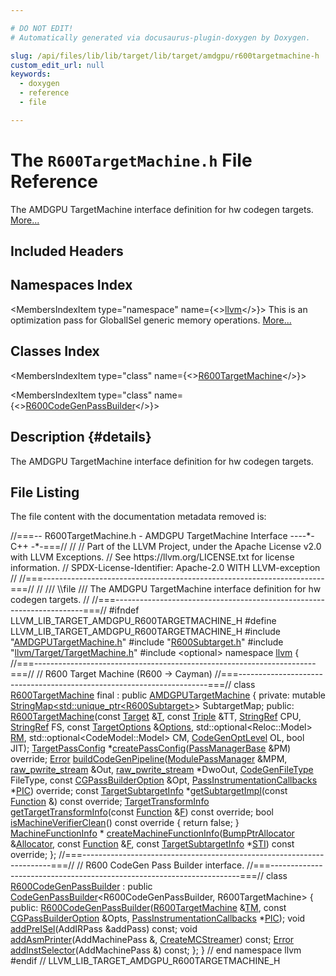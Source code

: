 ```yaml
---

# DO NOT EDIT!
# Automatically generated via docusaurus-plugin-doxygen by Doxygen.

slug: /api/files/lib/lib/target/lib/target/amdgpu/r600targetmachine-h
custom_edit_url: null
keywords:
  - doxygen
  - reference
  - file

---
```





# The `R600TargetMachine.h` File Reference

<DoxygenPage pluginConfig={pluginConfig}>

The AMDGPU TargetMachine interface definition for hw codegen targets. <a href="#details">More...</a>

## Included Headers

<IncludesList>
<IncludesListItem
  filePath="AMDGPUTargetMachine.h"
  permalink="/docs/api/files/lib/lib/target/lib/target/amdgpu/amdgputargetmachine-h"
  isLocal="true" />
<IncludesListItem
  filePath="R600Subtarget.h"
  permalink="/docs/api/files/lib/lib/target/lib/target/amdgpu/r600subtarget-h"
  isLocal="true" />
<IncludesListItem
  filePath="llvm/Target/TargetMachine.h"
  permalink="/docs/api/files/include/include/llvm/include/llvm/target/targetmachine-h"
  isLocal="true" />
<IncludesListItem
  filePath="optional"
  permalink=""
  isLocal="false" />
</IncludesList>

## Namespaces Index

<MembersIndex>

<MembersIndexItem
  type="namespace"
  name={<><a href="/docs/api/namespaces/llvm">llvm</a></>}>
This is an optimization pass for GlobalISel generic memory operations. <a href="/docs/api/namespaces/llvm/#details">More...</a>
</MembersIndexItem>

</MembersIndex>

## Classes Index

<MembersIndex>

<MembersIndexItem
  type="class"
  name={<><a href="/docs/api/classes/llvm/r600targetmachine">R600TargetMachine</a></>}>
</MembersIndexItem>

<MembersIndexItem
  type="class"
  name={<><a href="/docs/api/classes/llvm/r600codegenpassbuilder">R600CodeGenPassBuilder</a></>}>
</MembersIndexItem>

</MembersIndex>

## Description {#details}

The AMDGPU TargetMachine interface definition for hw codegen targets.

## File Listing

The file content with the documentation metadata removed is:

<ProgramListing>

<Link id="l00001" /><CodeLine lineNumber="1"><Highlight kind="comment">//===-- R600TargetMachine.h - AMDGPU TargetMachine Interface ----&#42;- C++ -&#42;-===//</Highlight><Highlight kind="normal"></Highlight></CodeLine>
<Link id="l00002" /><CodeLine lineNumber="2"><Highlight kind="normal"></Highlight><Highlight kind="comment">//</Highlight><Highlight kind="normal"></Highlight></CodeLine>
<Link id="l00003" /><CodeLine lineNumber="3"><Highlight kind="normal"></Highlight><Highlight kind="comment">// Part of the LLVM Project, under the Apache License v2.0 with LLVM Exceptions.</Highlight><Highlight kind="normal"></Highlight></CodeLine>
<Link id="l00004" /><CodeLine lineNumber="4"><Highlight kind="normal"></Highlight><Highlight kind="comment">// See https://llvm.org/LICENSE.txt for license information.</Highlight><Highlight kind="normal"></Highlight></CodeLine>
<Link id="l00005" /><CodeLine lineNumber="5"><Highlight kind="normal"></Highlight><Highlight kind="comment">// SPDX-License-Identifier: Apache-2.0 WITH LLVM-exception</Highlight><Highlight kind="normal"></Highlight></CodeLine>
<Link id="l00006" /><CodeLine lineNumber="6"><Highlight kind="normal"></Highlight><Highlight kind="comment">//</Highlight><Highlight kind="normal"></Highlight></CodeLine>
<Link id="l00007" /><CodeLine lineNumber="7"><Highlight kind="normal"></Highlight><Highlight kind="comment">//===----------------------------------------------------------------------===//</Highlight><Highlight kind="normal"></Highlight></CodeLine>
<Link id="l00008" /><CodeLine lineNumber="8"><Highlight kind="normal"></Highlight><Highlight kind="comment">//</Highlight><Highlight kind="comment"></Highlight></CodeLine>
<Link id="l00009" /><CodeLine lineNumber="9"><Highlight kind="comment">/// \\file</Highlight></CodeLine>
<Link id="l00010" /><CodeLine lineNumber="10"><Highlight kind="comment">/// The AMDGPU TargetMachine interface definition for hw codegen targets.</Highlight><Highlight kind="normal"></Highlight></CodeLine>
<Link id="l00011" /><CodeLine lineNumber="11"><Highlight kind="normal"></Highlight><Highlight kind="comment">//</Highlight><Highlight kind="normal"></Highlight></CodeLine>
<Link id="l00012" /><CodeLine lineNumber="12"><Highlight kind="normal"></Highlight><Highlight kind="comment">//===----------------------------------------------------------------------===//</Highlight><Highlight kind="normal"></Highlight></CodeLine>
<Link id="l00013" /><CodeLine lineNumber="13"><Highlight kind="normal"></Highlight></CodeLine>
<Link id="l00014" /><CodeLine lineNumber="14"><Highlight kind="normal"></Highlight><Highlight kind="preprocessor">#ifndef LLVM&#95;LIB&#95;TARGET&#95;AMDGPU&#95;R600TARGETMACHINE&#95;H</Highlight><Highlight kind="normal"></Highlight></CodeLine>
<Link id="l00015" /><CodeLine lineNumber="15"><Highlight kind="normal"></Highlight><Highlight kind="preprocessor">#define LLVM&#95;LIB&#95;TARGET&#95;AMDGPU&#95;R600TARGETMACHINE&#95;H</Highlight><Highlight kind="normal"></Highlight></CodeLine>
<Link id="l00016" /><CodeLine lineNumber="16"><Highlight kind="normal"></Highlight></CodeLine>
<Link id="l00017" /><CodeLine lineNumber="17"><Highlight kind="normal"></Highlight><Highlight kind="preprocessor">#include &quot;<a href="/docs/api/files/lib/lib/target/lib/target/amdgpu/amdgputargetmachine-h">AMDGPUTargetMachine.h</a>&quot;</Highlight><Highlight kind="normal"></Highlight></CodeLine>
<Link id="l00018" /><CodeLine lineNumber="18"><Highlight kind="normal"></Highlight><Highlight kind="preprocessor">#include &quot;<a href="/docs/api/files/lib/lib/target/lib/target/amdgpu/r600subtarget-h">R600Subtarget.h</a>&quot;</Highlight><Highlight kind="normal"></Highlight></CodeLine>
<Link id="l00019" /><CodeLine lineNumber="19"><Highlight kind="normal"></Highlight><Highlight kind="preprocessor">#include &quot;<a href="/docs/api/files/include/include/llvm/include/llvm/target/targetmachine-h">llvm/Target/TargetMachine.h</a>&quot;</Highlight><Highlight kind="normal"></Highlight></CodeLine>
<Link id="l00020" /><CodeLine lineNumber="20"><Highlight kind="normal"></Highlight><Highlight kind="preprocessor">#include &lt;optional&gt;</Highlight><Highlight kind="normal"></Highlight></CodeLine>
<Link id="l00021" /><CodeLine lineNumber="21"><Highlight kind="normal"></Highlight></CodeLine>
<Link id="l00022" /><CodeLine lineNumber="22"><Highlight kind="normal"></Highlight><Highlight kind="keyword">namespace </Highlight><Highlight kind="normal"><a href="/docs/api/namespaces/llvm">llvm</a> &#123;</Highlight></CodeLine>
<Link id="l00023" /><CodeLine lineNumber="23"><Highlight kind="normal"></Highlight></CodeLine>
<Link id="l00024" /><CodeLine lineNumber="24"><Highlight kind="normal"></Highlight><Highlight kind="comment">//===----------------------------------------------------------------------===//</Highlight><Highlight kind="normal"></Highlight></CodeLine>
<Link id="l00025" /><CodeLine lineNumber="25"><Highlight kind="normal"></Highlight><Highlight kind="comment">// R600 Target Machine (R600 -&gt; Cayman)</Highlight><Highlight kind="normal"></Highlight></CodeLine>
<Link id="l00026" /><CodeLine lineNumber="26"><Highlight kind="normal"></Highlight><Highlight kind="comment">//===----------------------------------------------------------------------===//</Highlight><Highlight kind="normal"></Highlight></CodeLine>
<Link id="l00027" /><CodeLine lineNumber="27"><Highlight kind="normal"></Highlight></CodeLine>
<Link id="l00028" /><CodeLine lineNumber="28" lineLink="/docs/api/classes/llvm/r600targetmachine"><Highlight kind="normal"></Highlight><Highlight kind="keyword">class </Highlight><Highlight kind="normal"><a href="/docs/api/classes/llvm/r600targetmachine/#a134b54c06f992d6e8cea8ac98f8d2be8">R600TargetMachine</a> final : </Highlight><Highlight kind="keyword">public</Highlight><Highlight kind="normal"> <a href="/docs/api/classes/llvm/amdgputargetmachine/#a5d81421a7c6e65b440e6a2deff9beaa6">AMDGPUTargetMachine</a> &#123;</Highlight></CodeLine>
<Link id="l00029" /><CodeLine lineNumber="29"><Highlight kind="normal"></Highlight><Highlight kind="keyword">private</Highlight><Highlight kind="normal">:</Highlight></CodeLine>
<Link id="l00030" /><CodeLine lineNumber="30"><Highlight kind="normal">  </Highlight><Highlight kind="keyword">mutable</Highlight><Highlight kind="normal"> <a href="/docs/api/classes/llvm/stringmap">StringMap&lt;std::unique&#95;ptr&lt;R600Subtarget&gt;</a>&gt; SubtargetMap;</Highlight></CodeLine>
<Link id="l00031" /><CodeLine lineNumber="31"><Highlight kind="normal"></Highlight></CodeLine>
<Link id="l00032" /><CodeLine lineNumber="32"><Highlight kind="normal"></Highlight><Highlight kind="keyword">public</Highlight><Highlight kind="normal">:</Highlight></CodeLine>
<Link id="l00033" /><CodeLine lineNumber="33"><Highlight kind="normal">  <a href="/docs/api/classes/llvm/r600targetmachine/#a134b54c06f992d6e8cea8ac98f8d2be8">R600TargetMachine</a>(</Highlight><Highlight kind="keyword">const</Highlight><Highlight kind="normal"> <a href="/docs/api/classes/llvm/target">Target</a> &amp;<a href="/docs/api/files/lib/lib/target/lib/target/mips/mips16isellowering-cpp/#a0acb682b8260ab1c60b918599864e2e5">T</a>, </Highlight><Highlight kind="keyword">const</Highlight><Highlight kind="normal"> <a href="/docs/api/classes/llvm/triple">Triple</a> &amp;TT, <a href="/docs/api/classes/llvm/stringref">StringRef</a> CPU,</Highlight></CodeLine>
<Link id="l00034" /><CodeLine lineNumber="34"><Highlight kind="normal">                    <a href="/docs/api/classes/llvm/stringref">StringRef</a> FS, </Highlight><Highlight kind="keyword">const</Highlight><Highlight kind="normal"> <a href="/docs/api/classes/llvm/targetoptions">TargetOptions</a> &amp;<a href="/docs/api/classes/llvm/targetmachine/#ab1fb67187fc37e569cc5171cbebba873">Options</a>,</Highlight></CodeLine>
<Link id="l00035" /><CodeLine lineNumber="35"><Highlight kind="normal">                    std::optional&lt;Reloc::Model&gt; <a href="/docs/api/classes/llvm/targetmachine/#a588867fa922c392886b07e0ad42038b4">RM</a>,</Highlight></CodeLine>
<Link id="l00036" /><CodeLine lineNumber="36"><Highlight kind="normal">                    std::optional&lt;CodeModel::Model&gt; CM, <a href="/docs/api/namespaces/llvm/#a8ec1bf8d7b792ca9fac56f8514db18d2">CodeGenOptLevel</a> OL,</Highlight></CodeLine>
<Link id="l00037" /><CodeLine lineNumber="37"><Highlight kind="normal">                    </Highlight><Highlight kind="keywordtype">bool</Highlight><Highlight kind="normal"> JIT);</Highlight></CodeLine>
<Link id="l00038" /><CodeLine lineNumber="38"><Highlight kind="normal"></Highlight></CodeLine>
<Link id="l00039" /><CodeLine lineNumber="39"><Highlight kind="normal">  <a href="/docs/api/classes/llvm/targetpassconfig">TargetPassConfig</a> &#42;<a href="/docs/api/classes/llvm/r600targetmachine/#acc017c4f2e016856d2cc517d232bdba0">createPassConfig</a>(<a href="/docs/api/classes/llvm/legacy/passmanagerbase">PassManagerBase</a> &amp;PM) </Highlight><Highlight kind="keyword">override</Highlight><Highlight kind="normal">;</Highlight></CodeLine>
<Link id="l00040" /><CodeLine lineNumber="40"><Highlight kind="normal"></Highlight></CodeLine>
<Link id="l00041" /><CodeLine lineNumber="41"><Highlight kind="normal">  <a href="/docs/api/classes/llvm/error">Error</a> <a href="/docs/api/classes/llvm/r600targetmachine/#a00b4afd351da5d7ef32495bb1b790447">buildCodeGenPipeline</a>(<a href="/docs/api/namespaces/llvm/#a79ab9199d2ba6a1c9cac2b79efc194a3">ModulePassManager</a> &amp;MPM, <a href="/docs/api/classes/llvm/raw-pwrite-stream">raw&#95;pwrite&#95;stream</a> &amp;Out,</Highlight></CodeLine>
<Link id="l00042" /><CodeLine lineNumber="42"><Highlight kind="normal">                             <a href="/docs/api/classes/llvm/raw-pwrite-stream">raw&#95;pwrite&#95;stream</a> &#42;DwoOut,</Highlight></CodeLine>
<Link id="l00043" /><CodeLine lineNumber="43"><Highlight kind="normal">                             <a href="/docs/api/namespaces/llvm/#a73b761f8d40500a5a28889569526b260">CodeGenFileType</a> FileType,</Highlight></CodeLine>
<Link id="l00044" /><CodeLine lineNumber="44"><Highlight kind="normal">                             </Highlight><Highlight kind="keyword">const</Highlight><Highlight kind="normal"> <a href="/docs/api/structs/llvm/cgpassbuilderoption">CGPassBuilderOption</a> &amp;Opt,</Highlight></CodeLine>
<Link id="l00045" /><CodeLine lineNumber="45"><Highlight kind="normal">                             <a href="/docs/api/classes/llvm/passinstrumentationcallbacks">PassInstrumentationCallbacks</a> &#42;<a href="/docs/api/files/lib/lib/passes/passbuilderbindings-cpp/#ad4d247df65c12507f447383be37d7ccb">PIC</a>) </Highlight><Highlight kind="keyword">override</Highlight><Highlight kind="normal">;</Highlight></CodeLine>
<Link id="l00046" /><CodeLine lineNumber="46"><Highlight kind="normal"></Highlight></CodeLine>
<Link id="l00047" /><CodeLine lineNumber="47"><Highlight kind="normal">  </Highlight><Highlight kind="keyword">const</Highlight><Highlight kind="normal"> <a href="/docs/api/classes/llvm/targetsubtargetinfo">TargetSubtargetInfo</a> &#42;<a href="/docs/api/classes/llvm/amdgputargetmachine/#a24c08a7cd70dff2c44a3804c55186a6f">getSubtargetImpl</a>(</Highlight><Highlight kind="keyword">const</Highlight><Highlight kind="normal"> <a href="/docs/api/classes/llvm/function">Function</a> &amp;) </Highlight><Highlight kind="keyword">const override</Highlight><Highlight kind="normal">;</Highlight></CodeLine>
<Link id="l00048" /><CodeLine lineNumber="48"><Highlight kind="normal"></Highlight></CodeLine>
<Link id="l00049" /><CodeLine lineNumber="49"><Highlight kind="normal">  <a href="/docs/api/classes/llvm/targettransforminfo">TargetTransformInfo</a> <a href="/docs/api/classes/llvm/r600targetmachine/#aff7b8c3dc4dd444d02fcba493124571c">getTargetTransformInfo</a>(</Highlight><Highlight kind="keyword">const</Highlight><Highlight kind="normal"> <a href="/docs/api/classes/llvm/function">Function</a> &amp;<a href="/docs/api/files/lib/lib/support/md5-cpp/#a96d73bbd7af15cb1fc38c3f4a3bd82e9">F</a>) </Highlight><Highlight kind="keyword">const override</Highlight><Highlight kind="normal">;</Highlight></CodeLine>
<Link id="l00050" /><CodeLine lineNumber="50"><Highlight kind="normal"></Highlight></CodeLine>
<Link id="l00051" /><CodeLine lineNumber="51" lineLink="/docs/api/classes/llvm/r600targetmachine/#a9cce62c939c90e06f68b9fcd4e6f804b"><Highlight kind="normal">  </Highlight><Highlight kind="keywordtype">bool</Highlight><Highlight kind="normal"> <a href="/docs/api/classes/llvm/r600targetmachine/#a9cce62c939c90e06f68b9fcd4e6f804b">isMachineVerifierClean</a>()</Highlight><Highlight kind="keyword"> const override </Highlight><Highlight kind="normal">&#123; </Highlight><Highlight kind="keywordflow">return</Highlight><Highlight kind="normal"> </Highlight><Highlight kind="keyword">false</Highlight><Highlight kind="normal">; &#125;</Highlight></CodeLine>
<Link id="l00052" /><CodeLine lineNumber="52"><Highlight kind="normal"></Highlight></CodeLine>
<Link id="l00053" /><CodeLine lineNumber="53"><Highlight kind="normal">  <a href="/docs/api/structs/llvm/machinefunctioninfo">MachineFunctionInfo</a> &#42;</Highlight></CodeLine>
<Link id="l00054" /><CodeLine lineNumber="54"><Highlight kind="normal">  <a href="/docs/api/classes/llvm/r600targetmachine/#aed8dabc11d30caf0f8e0aa8804cbde62">createMachineFunctionInfo</a>(<a href="/docs/api/namespaces/llvm/#a8e612822d4ba7bb36c9c79582a567108">BumpPtrAllocator</a> &amp;<a href="/docs/api/files/lib/lib/codegen/regallocbasic-cpp/#ad5d00e1d77644d95847b9bf8da12b759">Allocator</a>, </Highlight><Highlight kind="keyword">const</Highlight><Highlight kind="normal"> <a href="/docs/api/classes/llvm/function">Function</a> &amp;<a href="/docs/api/files/lib/lib/support/md5-cpp/#a96d73bbd7af15cb1fc38c3f4a3bd82e9">F</a>,</Highlight></CodeLine>
<Link id="l00055" /><CodeLine lineNumber="55"><Highlight kind="normal">                            </Highlight><Highlight kind="keyword">const</Highlight><Highlight kind="normal"> <a href="/docs/api/classes/llvm/targetsubtargetinfo">TargetSubtargetInfo</a> &#42;<a href="/docs/api/classes/llvm/targetmachine/#aaebd1c0e5f028848cc0e548bf015aaf1">STI</a>) </Highlight><Highlight kind="keyword">const override</Highlight><Highlight kind="normal">;</Highlight></CodeLine>
<Link id="l00056" /><CodeLine lineNumber="56"><Highlight kind="normal">&#125;;</Highlight></CodeLine>
<Link id="l00057" /><CodeLine lineNumber="57"><Highlight kind="normal"></Highlight></CodeLine>
<Link id="l00058" /><CodeLine lineNumber="58"><Highlight kind="normal"></Highlight><Highlight kind="comment">//===----------------------------------------------------------------------===//</Highlight><Highlight kind="normal"></Highlight></CodeLine>
<Link id="l00059" /><CodeLine lineNumber="59"><Highlight kind="normal"></Highlight><Highlight kind="comment">// R600 CodeGen Pass Builder interface.</Highlight><Highlight kind="normal"></Highlight></CodeLine>
<Link id="l00060" /><CodeLine lineNumber="60"><Highlight kind="normal"></Highlight><Highlight kind="comment">//===----------------------------------------------------------------------===//</Highlight><Highlight kind="normal"></Highlight></CodeLine>
<Link id="l00061" /><CodeLine lineNumber="61"><Highlight kind="normal"></Highlight></CodeLine>
<Link id="l00062" /><CodeLine lineNumber="62" lineLink="/docs/api/classes/llvm/r600codegenpassbuilder"><Highlight kind="normal"></Highlight><Highlight kind="keyword">class </Highlight><Highlight kind="normal"><a href="/docs/api/classes/llvm/r600codegenpassbuilder/#ad11222005f0328f5e170a2f5cf192016">R600CodeGenPassBuilder</a></Highlight></CodeLine>
<Link id="l00063" /><CodeLine lineNumber="63"><Highlight kind="normal">    : </Highlight><Highlight kind="keyword">public</Highlight><Highlight kind="normal"> <a href="/docs/api/classes/llvm/codegenpassbuilder/#a94d7ce2e38cb6acae735d6edb74c8fa7">CodeGenPassBuilder</a>&lt;R600CodeGenPassBuilder, R600TargetMachine&gt; &#123;</Highlight></CodeLine>
<Link id="l00064" /><CodeLine lineNumber="64"><Highlight kind="normal"></Highlight><Highlight kind="keyword">public</Highlight><Highlight kind="normal">:</Highlight></CodeLine>
<Link id="l00065" /><CodeLine lineNumber="65"><Highlight kind="normal">  <a href="/docs/api/classes/llvm/r600codegenpassbuilder/#ad11222005f0328f5e170a2f5cf192016">R600CodeGenPassBuilder</a>(<a href="/docs/api/classes/llvm/r600targetmachine">R600TargetMachine</a> &amp;<a href="/docs/api/classes/llvm/codegenpassbuilder/#a534105ec90dac84f7e87451abf4b528d">TM</a>, </Highlight><Highlight kind="keyword">const</Highlight><Highlight kind="normal"> <a href="/docs/api/structs/llvm/cgpassbuilderoption">CGPassBuilderOption</a> &amp;Opts,</Highlight></CodeLine>
<Link id="l00066" /><CodeLine lineNumber="66"><Highlight kind="normal">                         <a href="/docs/api/classes/llvm/passinstrumentationcallbacks">PassInstrumentationCallbacks</a> &#42;<a href="/docs/api/classes/llvm/codegenpassbuilder/#a8b37f13bb1431bc3965bbdfc110a5fb1">PIC</a>);</Highlight></CodeLine>
<Link id="l00067" /><CodeLine lineNumber="67"><Highlight kind="normal"></Highlight></CodeLine>
<Link id="l00068" /><CodeLine lineNumber="68"><Highlight kind="normal">  </Highlight><Highlight kind="keywordtype">void</Highlight><Highlight kind="normal"> <a href="/docs/api/classes/llvm/r600codegenpassbuilder/#a4857ce3ba6cee3635e50703864bd4ff6">addPreISel</a>(AddIRPass &amp;addPass) </Highlight><Highlight kind="keyword">const</Highlight><Highlight kind="normal">;</Highlight></CodeLine>
<Link id="l00069" /><CodeLine lineNumber="69"><Highlight kind="normal">  </Highlight><Highlight kind="keywordtype">void</Highlight><Highlight kind="normal"> <a href="/docs/api/classes/llvm/r600codegenpassbuilder/#ae18e0b40f7eb65cfab4b07cd12399e5f">addAsmPrinter</a>(AddMachinePass &amp;, <a href="/docs/api/classes/llvm/codegenpassbuilder/#a738a8c97344f7d78bfb36623251608ad">CreateMCStreamer</a>) </Highlight><Highlight kind="keyword">const</Highlight><Highlight kind="normal">;</Highlight></CodeLine>
<Link id="l00070" /><CodeLine lineNumber="70"><Highlight kind="normal">  <a href="/docs/api/classes/llvm/error">Error</a> <a href="/docs/api/classes/llvm/r600codegenpassbuilder/#af02d63f3a8a5bf73ae45123521411860">addInstSelector</a>(AddMachinePass &amp;) </Highlight><Highlight kind="keyword">const</Highlight><Highlight kind="normal">;</Highlight></CodeLine>
<Link id="l00071" /><CodeLine lineNumber="71"><Highlight kind="normal">&#125;;</Highlight></CodeLine>
<Link id="l00072" /><CodeLine lineNumber="72"><Highlight kind="normal"></Highlight></CodeLine>
<Link id="l00073" /><CodeLine lineNumber="73"><Highlight kind="normal">&#125; </Highlight><Highlight kind="comment">// end namespace llvm</Highlight><Highlight kind="normal"></Highlight></CodeLine>
<Link id="l00074" /><CodeLine lineNumber="74"><Highlight kind="normal"></Highlight></CodeLine>
<Link id="l00075" /><CodeLine lineNumber="75"><Highlight kind="normal"></Highlight><Highlight kind="preprocessor">#endif </Highlight><Highlight kind="comment">// LLVM&#95;LIB&#95;TARGET&#95;AMDGPU&#95;R600TARGETMACHINE&#95;H</Highlight><Highlight kind="normal"></Highlight></CodeLine>

</ProgramListing>

</DoxygenPage>
